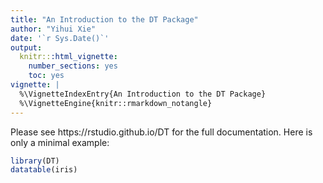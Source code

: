 ```yaml
---
title: "An Introduction to the DT Package"
author: "Yihui Xie"
date: '`r Sys.Date()`'
output:
  knitr:::html_vignette:
    number_sections: yes
    toc: yes
vignette: |
  %\VignetteIndexEntry{An Introduction to the DT Package}
  %\VignetteEngine{knitr::rmarkdown_notangle}
---
```


<style type="text/css">
table, table th, table td {
  border: none;
}
</style>

Please see https://rstudio.github.io/DT for the full documentation. Here is only a minimal example:

```r
library(DT)
datatable(iris)
```

